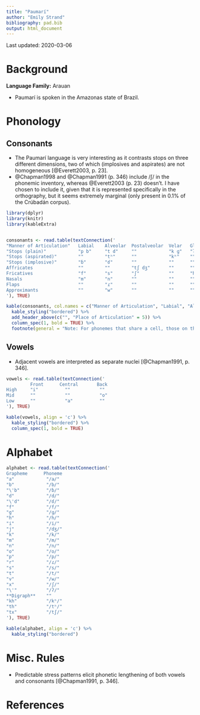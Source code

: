 ```yaml
---
title: "Paumarí"
author: "Emily Strand"
bibliography: pad.bib
output: html_document
---
```


Last updated: 2020-03-06

# Background

**Language Family:** Arauan

* Paumarí is spoken in the Amazonas state of Brazil.

# Phonology

## Consonants

* The Paumarí language is very interesting as it contrasts stops on three different dimensions, two of which (implosives and aspirates) are not homogeneous [@Everett2003, p. 23].
* @Chapman1998 and @Chapman1991 (p. 346) include /ʃ/ in the phonemic inventory, whereas @Everett2003 (p. 23) doesn't. I have chosen to include it, given that it is represented specifically in the orthography, but it seems extremely marginal (only present in 0.1% of the Crúbadán corpus).

```r

library(dplyr)
library(knitr)
library(kableExtra)


consonants <- read.table(textConnection('
"Manner of Articulation"   Labial    Alveolar  Postalveolar  Velar   Glottal
"Stops (plain)"            "p b"     "t d"     ""            "k ɡ"   "ʔ"
"Stops (aspirated)"        ""        "tʰ"      ""            "kʰ"    ""
"Stops (implosive)"        "ɓ"       "ɗ"       ""            ""      ""
Affricates                 ""        ""        "tʃ dʒ"       ""      ""
Fricatives                 "f"       "s"       "ʃ"           ""      "h"
Nasals                     "m"       "n"       ""            ""      ""
Flaps                      ""        "ɾ"       ""            ""      ""
Approximants               ""        "w"       ""            ""      ""
'), TRUE)

kable(consonants, col.names = c("Manner of Articulation", "Labial", "Alveolar", "Postalveolar", "Velar", "Glottal"), align = 'c') %>%
  kable_styling("bordered") %>%
  add_header_above(c("", "Place of Articulation" = 5)) %>%
  column_spec(1, bold = TRUE) %>%
  footnote(general = "Note: For phonemes that share a cell, those on the left are voiceless and those on the right are voiced.", general_title = "")
```

## Vowels

* Adjacent vowels are interpreted as separate nuclei [@Chapman1991, p. 346].

```r

vowels <- read.table(textConnection('
         Front      Central       Back
High     "i"          ""           ""         
Mid      ""           ""           "o"
Low      ""           "a"          ""
'), TRUE)

kable(vowels, align = 'c') %>%
  kable_styling("bordered") %>%
  column_spec(1, bold = TRUE)
```  

# Alphabet

```r

alphabet <- read.table(textConnection('
Grapheme      Phoneme
"a"            "/a/"
"b"            "/b/"
"\'b"          "/ɓ/"
"d"            "/d/"
"\'d"          "/ɗ/"
"f"            "/f/"
"g"            "/ɡ/"
"h"            "/h/"
"i"            "/i/"
"j"            "/dʒ/"
"k"            "/k/"
"m"            "/m/"
"n"            "/n/"
"o"            "/o/"
"p"            "/p/"
"r"            "/ɾ/"
"s"            "/s/"
"t"            "/t/"
"v"            "/w/"
"x"            "/ʃ/"
"\'"           "/ʔ/"
**Digraph**    ""
"kh"           "/kʰ/"
"th"           "/tʰ/"
"tx"           "/tʃ/"
'), TRUE)

kable(alphabet, align = 'c') %>%
  kable_styling("bordered")
```

# Misc. Rules

* Predictable stress patterns elicit phonetic lengthening of both vowels and consonants [@Chapman1991, p. 346].

# References
